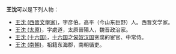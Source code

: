 '''王沈'''可以是下列人物：
*[[王沈_(西晉文學家)|王沈 (西晉文學家)]]，字彦伯。高平（今山东巨野）人。西晋文学家。
*[[王沈_(太原)|王沈 (太原)]]，字處道，太原晉陽人，魏晋政治家。
*[[王沈_(十六国)|王沈 (十六国)]]，[[五胡十六国|十六国]]之[[匈奴|匈奴]][[汉赵|汉国]]贪腐的宦官、中常侍。
*[[王沈_(南朝)|王沈 (南朝)]]，祖籍东海郡，南朝循吏。
{{disambig|cat=二字王姓人名消歧义|shen}}